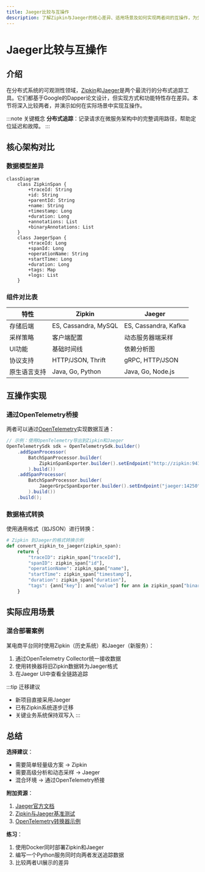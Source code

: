 ```yaml
---
title: Jaeger比较与互操作
description: 了解Zipkin与Jaeger的核心差异、适用场景及如何实现两者间的互操作，为分布式系统选择最佳可观测性工具。
---
```


# Jaeger比较与互操作

## 介绍

在分布式系统的可观测性领域，[Zipkin](https://zipkin.io/)和[Jaeger](https://www.jaegertracing.io/)是两个最流行的分布式追踪工具。它们都基于Google的Dapper论文设计，但实现方式和功能特性存在差异。本节将深入比较两者，并演示如何在实际场景中实现互操作。

:::note 关键概念
**分布式追踪**：记录请求在微服务架构中的完整调用路径，帮助定位延迟和故障。
:::

## 核心架构对比

### 数据模型差异
```mermaid
classDiagram
    class ZipkinSpan {
        +traceId: String
        +id: String
        +parentId: String
        +name: String
        +timestamp: Long
        +duration: Long
        +annotations: List
        +binaryAnnotations: List
    }
    class JaegerSpan {
        +traceId: Long
        +spanId: Long
        +operationName: String
        +startTime: Long
        +duration: Long
        +tags: Map
        +logs: List
    }
```

### 组件对比表
| 特性               | Zipkin                      | Jaeger                     |
|--------------------|----------------------------|---------------------------|
| 存储后端           | ES, Cassandra, MySQL       | ES, Cassandra, Kafka      |
| 采样策略           | 客户端配置                 | 动态服务器端采样          |
| UI功能             | 基础时间线                 | 依赖分析图                |
| 协议支持           | HTTP/JSON, Thrift          | gRPC, HTTP/JSON           |
| 原生语言支持       | Java, Go, Python           | Java, Go, Node.js         |

## 互操作实现

### 通过OpenTelemetry桥接
两者可以通过[OpenTelemetry](https://opentelemetry.io/)实现数据互通：

```java
// 示例：使用OpenTelemetry导出到Zipkin和Jaeger
OpenTelemetrySdk sdk = OpenTelemetrySdk.builder()
    .addSpanProcessor(
        BatchSpanProcessor.builder(
            ZipkinSpanExporter.builder().setEndpoint("http://zipkin:9411/api/v2/spans").build()
        ).build())
    .addSpanProcessor(
        BatchSpanProcessor.builder(
            JaegerGrpcSpanExporter.builder().setEndpoint("jaeger:14250").build()
        ).build())
    .build();
```

### 数据格式转换
使用通用格式（如JSON）进行转换：

```python
# Zipkin 到Jaeger的格式转换示例
def convert_zipkin_to_jaeger(zipkin_span):
    return {
        "traceID": zipkin_span["traceId"],
        "spanID": zipkin_span["id"],
        "operationName": zipkin_span["name"],
        "startTime": zipkin_span["timestamp"],
        "duration": zipkin_span["duration"],
        "tags": {ann["key"]: ann["value"] for ann in zipkin_span["binaryAnnotations"]}
    }
```

## 实际应用场景

### 混合部署案例
某电商平台同时使用Zipkin（历史系统）和Jaeger（新服务）：
1. 通过OpenTelemetry Collector统一接收数据
2. 使用转换器将旧Zipkin数据转为Jaeger格式
3. 在Jaeger UI中查看全链路追踪

:::tip 迁移建议
- 新项目直接采用Jaeger
- 已有Zipkin系统逐步迁移
- 关键业务系统保持双写入
:::

## 总结

**选择建议**：
- 需要简单轻量级方案 → Zipkin
- 需要高级分析和动态采样 → Jaeger
- 混合环境 → 通过OpenTelemetry桥接

**附加资源**：
1. [Jaeger官方文档](https://www.jaegertracing.io/docs/)
2. [Zipkin与Jaeger基准测试](https://github.com/open-telemetry/opentelemetry-java-benchmarks)
3. [OpenTelemetry转换器示例](https://github.com/open-telemetry/opentelemetry-collector-contrib/tree/main/exporter/zipkinexporter)

**练习**：
1. 使用Docker同时部署Zipkin和Jaeger
2. 编写一个Python服务同时向两者发送追踪数据
3. 比较两者UI展示的差异